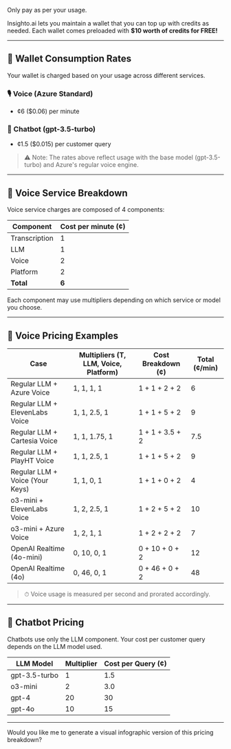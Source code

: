 
Only pay as per your usage.

Insighto.ai lets you maintain a wallet that you can top up with credits as needed. Each wallet comes preloaded with **$10 worth of credits for FREE!**

---

## 🔋 Wallet Consumption Rates

Your wallet is charged based on your usage across different services.

### 🎙 Voice (Azure Standard)
- ¢6 ($0.06) per minute

### 💬 Chatbot (gpt-3.5-turbo)
- ¢1.5 ($0.015) per customer query

> ⚠️ Note: The rates above reflect usage with the base model (gpt-3.5-turbo) and Azure's regular voice engine.

---

## 🧩 Voice Service Breakdown

Voice service charges are composed of 4 components:

| Component     | Cost per minute (¢) |
|---------------|---------------------|
| Transcription | 1                   |
| LLM           | 1                   |
| Voice         | 2                   |
| Platform      | 2                   |
| **Total**     | **6**               |

Each component may use multipliers depending on which service or model you choose.

---

## 🔢 Voice Pricing Examples

| Case                                | Multipliers (T, LLM, Voice, Platform) | Cost Breakdown (¢)       | Total (¢/min) |
|-------------------------------------|----------------------------------------|---------------------------|---------------|
| Regular LLM + Azure Voice           | 1, 1, 1, 1                             | 1 + 1 + 2 + 2             | 6             |
| Regular LLM + ElevenLabs Voice      | 1, 1, 2.5, 1                           | 1 + 1 + 5 + 2             | 9             |
| Regular LLM + Cartesia Voice        | 1, 1, 1.75, 1                          | 1 + 1 + 3.5 + 2           | 7.5           |
| Regular LLM + PlayHT Voice          | 1, 1, 2.5, 1                           | 1 + 1 + 5 + 2             | 9             |
| Regular LLM + Voice (Your Keys)     | 1, 1, 0, 1                             | 1 + 1 + 0 + 2             | 4             |
| o3-mini + ElevenLabs Voice          | 1, 2, 2.5, 1                           | 1 + 2 + 5 + 2             | 10            |
| o3-mini + Azure Voice               | 1, 2, 1, 1                             | 1 + 2 + 2 + 2             | 7             |
| OpenAI Realtime (4o-mini)           | 0, 10, 0, 1                            | 0 + 10 + 0 + 2            | 12            |
| OpenAI Realtime (4o)                | 0, 46, 0, 1                            | 0 + 46 + 0 + 2            | 48            |

> ⏱ Voice usage is measured per second and prorated accordingly.

---

## 🤖 Chatbot Pricing

Chatbots use only the LLM component. Your cost per customer query depends on the LLM model used.

| LLM Model      | Multiplier | Cost per Query (¢) |
|----------------|------------|---------------------|
| gpt-3.5-turbo  | 1          | 1.5                 |
| o3-mini        | 2          | 3.0                 |
| gpt-4          | 20         | 30                  |
| gpt-4o         | 10         | 15                  |

---

Would you like me to generate a visual infographic version of this pricing breakdown?
